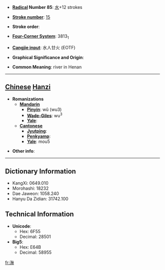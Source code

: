 * '''[[Wiktionary:Chinese radical index| Radical]] Number 85''': [[Wiktionary:Chinese radical index 水|水]]+12 strokes

* '''[[Wiktionary:Chinese total strokes index|Stroke number]]''': [[Wiktionary:Chinese total strokes index 15|15]]

* '''Stroke order''': 

* '''[[Wiktionary:Chinese four corner index|Four-Corner System]]''': 3813<sub>1</sub>

* '''[[Wiktionary:Chinese Cangjie index|Cangjie input]]''': 水人廿火 (EOTF)

* '''Graphical Significance and Origin''': 

* '''Common Meaning''': river in Henan

----

== [[Chinese]] [[Hanzi]] ==

* '''Romanizations'''
** '''[[Mandarin]]'''
*** '''[[Pinyin]]''': wǔ (wu3)
*** '''[[Wade-Giles]]''': wu<sup>3</sup>
*** '''[[Yale]]''': 
** '''[[Cantonese]]'''
*** '''[[Jyutping]]''':
*** '''[[Penkyamp]]''': 
*** '''[[Yale]]''': mou5

* '''Other info''': 

----

== Dictionary Information ==

* KangXi: 0649.010
* Morohashi: 18232
* Dae Jaweon: 1058.240
* Hanyu Da Zidian: 31742.100

== Technical Information ==

* '''Unicode''':
** Hex: 6F55
** Decimal: 28501
* '''Big5''':
** Hex: E64B
** Decimal: 58955

[[fr:潕]]